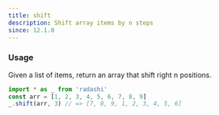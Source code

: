 ```yaml
---
title: shift
description: Shift array items by n steps
since: 12.1.0
---
```


### Usage

Given a list of items, return an array that shift right n positions.

```ts twoslash
import * as _ from 'radashi'
const arr = [1, 2, 3, 4, 5, 6, 7, 8, 9]
_.shift(arr, 3) // => [7, 8, 9, 1, 2, 3, 4, 5, 6]
```
